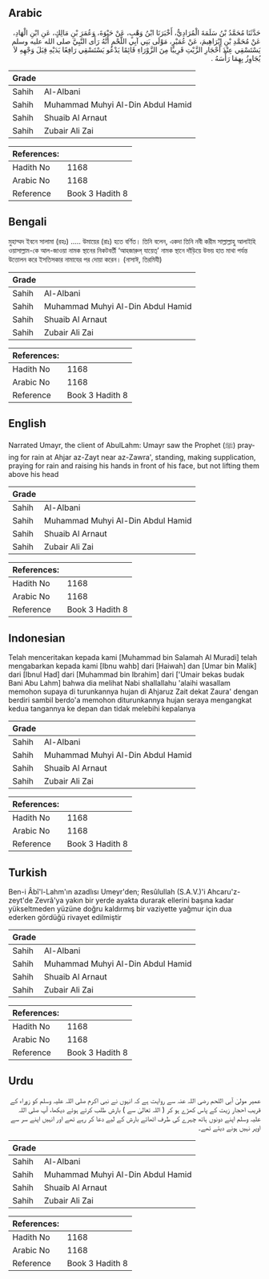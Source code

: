 ## Arabic


<div dir="rtl" lang="ar" style={{fontSize:'larger',backgroundColor:'#f8f9fa',padding:20}}>
حَدَّثَنَا مُحَمَّدُ بْنُ سَلَمَةَ الْمُرَادِيُّ، أَخْبَرَنَا ابْنُ وَهْبٍ، عَنْ حَيْوَةَ، وَعُمَرَ بْنِ مَالِكٍ، عَنِ ابْنِ الْهَادِ، عَنْ مُحَمَّدِ بْنِ إِبْرَاهِيمَ، عَنْ عُمَيْرٍ، مَوْلَى بَنِي آبِي اللَّحْمِ أَنَّهُ رَأَى النَّبِيَّ صلى الله عليه وسلم يَسْتَسْقِي عِنْدَ أَحْجَارِ الزَّيْتِ قَرِيبًا مِنَ الزَّوْرَاءِ قَائِمًا يَدْعُو يَسْتَسْقِي رَافِعًا يَدَيْهِ قِبَلَ وَجْهِهِ لاَ يُجَاوِزُ بِهِمَا رَأْسَهُ ‏.‏
</div>
<div style={{backgroundColor:'#f8f9fa',padding:20, marginBottom: 10}}><table> <thead> <tr> <th>Grade</th> <th></th> </tr> </thead> <tbody> <tr><td>Sahih</td><td>Al-Albani</td></tr><tr><td>Sahih</td><td>Muhammad Muhyi Al-Din Abdul Hamid</td></tr><tr><td>Sahih</td><td>Shuaib Al Arnaut</td></tr><tr><td>Sahih</td><td>Zubair Ali Zai</td></tr></tbody></table><table> <thead> <tr> <th>References:</th> <th></th> </tr> </thead> <tbody><tr><td>Hadith No</td><td>1168</td></tr><tr><td>Arabic No</td><td>1168</td></tr><tr><td>Reference</td><td>Book 3 Hadith 8</td></tr></tbody></table></div>

## Bengali


<div dir="ltr" lang="bn" style={{fontSize:'larger',backgroundColor:'#f8f9fa',padding:20}}>
মুহাম্মদ ইবনে সালামা (রহঃ) ..... উমায়ের (রাঃ) হতে বর্ণিত। তিনি বলেন, একদা তিনি নবী করীম সাল্লাল্লাহু আলাইহি ওয়াসাল্লাম-কে আল-জাওয়া নামক স্থানের নিকটবর্তী ‘আহজারুল্‌ যায়েত্‌’ নামক স্থানে দাঁড়িয়ে উভয় হাত মাথা পর্যন্ত উত্তোলন করে ইসতিসকার নামাযের পর দোয়া করেন। (নাসাঈ, তিরমিযী)
</div>
<div style={{backgroundColor:'#f8f9fa',padding:20, marginBottom: 10}}><table> <thead> <tr> <th>Grade</th> <th></th> </tr> </thead> <tbody> <tr><td>Sahih</td><td>Al-Albani</td></tr><tr><td>Sahih</td><td>Muhammad Muhyi Al-Din Abdul Hamid</td></tr><tr><td>Sahih</td><td>Shuaib Al Arnaut</td></tr><tr><td>Sahih</td><td>Zubair Ali Zai</td></tr></tbody></table><table> <thead> <tr> <th>References:</th> <th></th> </tr> </thead> <tbody><tr><td>Hadith No</td><td>1168</td></tr><tr><td>Arabic No</td><td>1168</td></tr><tr><td>Reference</td><td>Book 3 Hadith 8</td></tr></tbody></table></div>

## English


<div dir="ltr" lang="en" style={{fontSize:'larger',backgroundColor:'#f8f9fa',padding:20}}>
Narrated Umayr, the client of AbulLahm: Umayr saw the Prophet (ﷺ) praying for rain at Ahjar az-Zayt near az-Zawra', standing, making supplication, praying for rain and raising his hands in front of his face, but not lifting them above his head
</div>
<div style={{backgroundColor:'#f8f9fa',padding:20, marginBottom: 10}}><table> <thead> <tr> <th>Grade</th> <th></th> </tr> </thead> <tbody> <tr><td>Sahih</td><td>Al-Albani</td></tr><tr><td>Sahih</td><td>Muhammad Muhyi Al-Din Abdul Hamid</td></tr><tr><td>Sahih</td><td>Shuaib Al Arnaut</td></tr><tr><td>Sahih</td><td>Zubair Ali Zai</td></tr></tbody></table><table> <thead> <tr> <th>References:</th> <th></th> </tr> </thead> <tbody><tr><td>Hadith No</td><td>1168</td></tr><tr><td>Arabic No</td><td>1168</td></tr><tr><td>Reference</td><td>Book 3 Hadith 8</td></tr></tbody></table></div>

## Indonesian


<div dir="ltr" lang="id" style={{fontSize:'larger',backgroundColor:'#f8f9fa',padding:20}}>
Telah menceritakan kepada kami [Muhammad bin Salamah Al Muradi] telah mengabarkan kepada kami [Ibnu wahb] dari [Haiwah] dan [Umar bin Malik] dari [Ibnul Had] dari [Muhammad bin Ibrahim] dari ['Umair bekas budak Bani Abu Lahm] bahwa dia melihat Nabi shallallahu 'alaihi wasallam memohon supaya di turunkannya hujan di Ahjaruz Zait dekat Zaura' dengan berdiri sambil berdo'a memohon diturunkannya hujan seraya mengangkat kedua tangannya ke depan dan tidak melebihi kepalanya
</div>
<div style={{backgroundColor:'#f8f9fa',padding:20, marginBottom: 10}}><table> <thead> <tr> <th>Grade</th> <th></th> </tr> </thead> <tbody> <tr><td>Sahih</td><td>Al-Albani</td></tr><tr><td>Sahih</td><td>Muhammad Muhyi Al-Din Abdul Hamid</td></tr><tr><td>Sahih</td><td>Shuaib Al Arnaut</td></tr><tr><td>Sahih</td><td>Zubair Ali Zai</td></tr></tbody></table><table> <thead> <tr> <th>References:</th> <th></th> </tr> </thead> <tbody><tr><td>Hadith No</td><td>1168</td></tr><tr><td>Arabic No</td><td>1168</td></tr><tr><td>Reference</td><td>Book 3 Hadith 8</td></tr></tbody></table></div>

## Turkish


<div dir="ltr" lang="tr" style={{fontSize:'larger',backgroundColor:'#f8f9fa',padding:20}}>
Ben-i Âbî'l-Lahm'ın azadlısı Umeyr'den; Resûlullah (S.A.V.)'i Ahcaru'z-zeyt'de Zevrâ'ya yakın bir yerde ayakta durarak ellerini başına kadar yükseltmeden yüzüne doğru kaldırmış bir vaziyette yağmur için dua ederken gördüğü rivayet edilmiştir
</div>
<div style={{backgroundColor:'#f8f9fa',padding:20, marginBottom: 10}}><table> <thead> <tr> <th>Grade</th> <th></th> </tr> </thead> <tbody> <tr><td>Sahih</td><td>Al-Albani</td></tr><tr><td>Sahih</td><td>Muhammad Muhyi Al-Din Abdul Hamid</td></tr><tr><td>Sahih</td><td>Shuaib Al Arnaut</td></tr><tr><td>Sahih</td><td>Zubair Ali Zai</td></tr></tbody></table><table> <thead> <tr> <th>References:</th> <th></th> </tr> </thead> <tbody><tr><td>Hadith No</td><td>1168</td></tr><tr><td>Arabic No</td><td>1168</td></tr><tr><td>Reference</td><td>Book 3 Hadith 8</td></tr></tbody></table></div>

## Urdu


<div dir="rtl" lang="ur" style={{fontSize:'larger',backgroundColor:'#f8f9fa',padding:20}}>
عمیر مولیٰ آبی اللحم رضی اللہ عنہ سے روایت ہے کہ انہوں نے نبی اکرم صلی اللہ علیہ وسلم کو زوراء کے قریب احجار زیت کے پاس کھڑے ہو کر ( اللہ تعالیٰ سے ) بارش طلب کرتے ہوئے دیکھا، آپ صلی اللہ علیہ وسلم اپنے دونوں ہاتھ چہرے کی طرف اٹھائے بارش کے لیے دعا کر رہے تھے اور انہیں اپنے سر سے اوپر نہیں ہونے دیتے تھے۔
</div>
<div style={{backgroundColor:'#f8f9fa',padding:20, marginBottom: 10}}><table> <thead> <tr> <th>Grade</th> <th></th> </tr> </thead> <tbody> <tr><td>Sahih</td><td>Al-Albani</td></tr><tr><td>Sahih</td><td>Muhammad Muhyi Al-Din Abdul Hamid</td></tr><tr><td>Sahih</td><td>Shuaib Al Arnaut</td></tr><tr><td>Sahih</td><td>Zubair Ali Zai</td></tr></tbody></table><table> <thead> <tr> <th>References:</th> <th></th> </tr> </thead> <tbody><tr><td>Hadith No</td><td>1168</td></tr><tr><td>Arabic No</td><td>1168</td></tr><tr><td>Reference</td><td>Book 3 Hadith 8</td></tr></tbody></table></div>